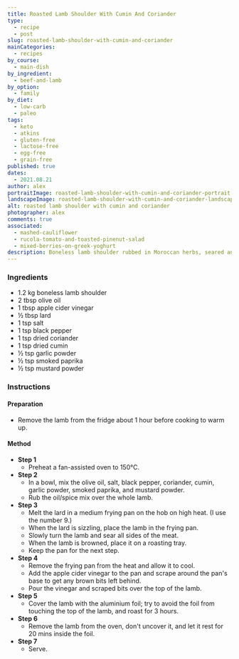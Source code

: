 ```yaml
---
title: Roasted Lamb Shoulder With Cumin And Coriander
type:
  - recipe
  - post
slug: roasted-lamb-shoulder-with-cumin-and-coriander
mainCategories: 
  - recipes
by_course:
  - main-dish
by_ingredient:
  - beef-and-lamb
by_option:
  - family
by_diet:
  - low-carb
  - paleo
tags:
  - keto
  - atkins
  - gluten-free
  - lactose-free
  - egg-free
  - grain-free
published: true
dates: 
  - 2021.08.21
author: alex
portraitImage: roasted-lamb-shoulder-with-cumin-and-coriander-portrait.png
landscapeImage: roasted-lamb-shoulder-with-cumin-and-coriander-landscape.png
alt: roasted lamb shoulder with cumin and coriander
photographer: alex
comments: true
associated: 
  - mashed-cauliflower
  - rucola-tomato-and-toasted-pinenut-salad
  - mixed-berries-on-greek-yoghurt
description: Boneless lamb shoulder rubbed in Moroccan herbs, seared and slow-roasted till it melts in the mouth.
---
```


<Ingredients>

### Ingredients
    
  - 1.2 kg boneless lamb shoulder
  - 2 tbsp olive oil
  - 1 tbsp apple cider vinegar
  - ½ tbsp lard
  - 1 tsp salt
  - 1 tsp black pepper
  - 1 tsp dried coriander
  - 1 tsp dried cumin
  - ½ tsp garlic powder
  - ½ tsp smoked paprika
  - ½ tsp mustard powder

</Ingredients>

<Instructions>

### Instructions

#### Preparation

  - Remove the lamb from the fridge about 1 hour before cooking to warm up.

#### Method

  - **Step 1**
    - Preheat a fan-assisted oven to 150°C.
  - **Step 2**
    - In a bowl, mix the olive oil, salt, black pepper, coriander, cumin, garlic powder, smoked paprika, and mustard powder.
    - Rub the oil/spice mix over the whole lamb.
  - **Step 3**
    - Melt the lard in a medium frying pan on the hob on high heat. (I use the number 9.)
    - When the lard is sizzling, place the lamb in the frying pan.
    - Slowly turn the lamb and sear all sides of the meat. 
    - When the lamb is browned, place it on a roasting tray. 
    - Keep the pan for the next step.
  - **Step 4**
    - Remove the frying pan from the heat and allow it to cool.
    - Add the apple cider vinegar to the pan and scrape around the pan's base to get any brown bits left behind. 
    - Pour the vinegar and scraped bits over the top of the lamb.
  - **Step 5**
    - Cover the lamb with the aluminium foil; try to avoid the foil from touching the top of the lamb, and roast for 3 hours.
  - **Step 6**
    - Remove the lamb from the oven, don't uncover it, and let it rest for 20 mins inside the foil.
  - **Step 7**
    - Serve.

</Instructions>
